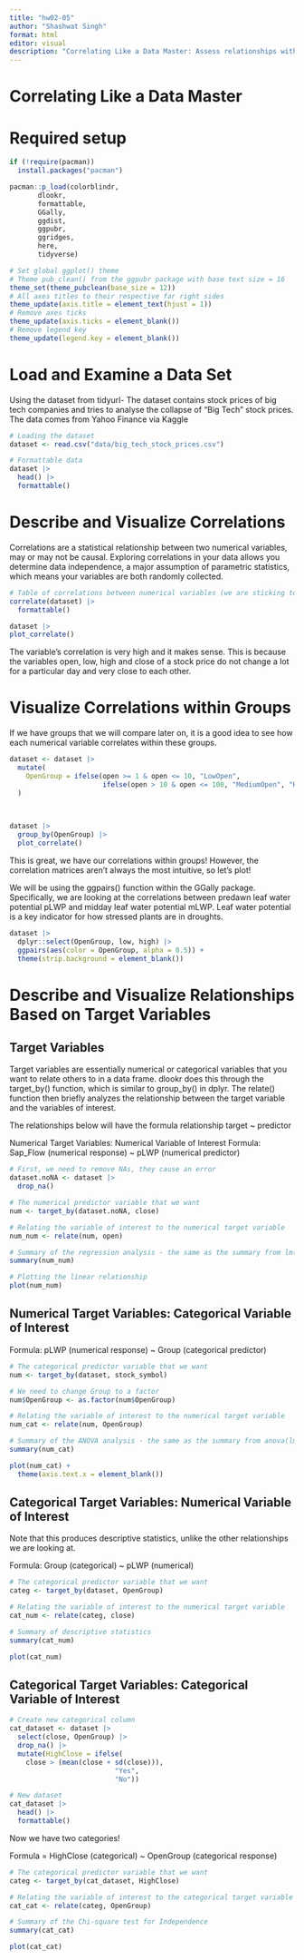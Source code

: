 ```yaml
---
title: "hw02-05"
author: "Shashwat Singh"
format: html
editor: visual
description: "Correlating Like a Data Master: Assess relationships within a novel data set using publication quality tables and plots."
---
```


# Correlating Like a Data Master

# **Required setup**

```r
if (!require(pacman))
  install.packages("pacman")

pacman::p_load(colorblindr,
       dlookr,
       formattable,
       GGally,
       ggdist,
       ggpubr,
       ggridges,
       here,
       tidyverse)

# Set global ggplot() theme
# Theme pub_clean() from the ggpubr package with base text size = 16
theme_set(theme_pubclean(base_size = 12)) 
# All axes titles to their respective far right sides
theme_update(axis.title = element_text(hjust = 1))
# Remove axes ticks
theme_update(axis.ticks = element_blank()) 
# Remove legend key
theme_update(legend.key = element_blank())
```

# Load and Examine a Data Set


Using the dataset from tidyurl- The dataset contains stock prices of big tech companies and tries to analyse the collapse of "Big Tech" stock prices. The data comes from Yahoo Finance via Kaggle

```r
# Loading the dataset
dataset <- read.csv("data/big_tech_stock_prices.csv") 

# Formattable data
dataset |>
  head() |>
  formattable()
```

# Describe and Visualize Correlations

Correlations are a statistical relationship between two numerical variables, may or may not be causal. Exploring correlations in your data allows you determine data independence, a major assumption of parametric statistics, which means your variables are both randomly collected.

```r
# Table of correlations between numerical variables (we are sticking to the default Pearson's r coefficient)
correlate(dataset) |>
  formattable()
```

```r
dataset |>
plot_correlate()
```

The variable's correlation is very high and it makes sense. This is because the variables open, low, high and close of a stock price do not change a lot for a particular day and very close to each other.


# Visualize Correlations within Groups

If we have groups that we will compare later on, it is a good idea to see how each numerical variable correlates within these groups.

```r
dataset <- dataset |>
  mutate(
    OpenGroup = ifelse(open >= 1 & open <= 10, "LowOpen", 
                       ifelse(open > 10 & open <= 100, "MediumOpen", "HighOpen"))
  )
  
  
```

```r
dataset |>
  group_by(OpenGroup) |>
  plot_correlate()
```

This is great, we have our correlations within groups! However, the correlation matrices aren’t always the most intuitive, so let’s plot!

We will be using the ggpairs() function within the GGally package. Specifically, we are looking at the correlations between predawn leaf water potential pLWP and midday leaf water potential mLWP. Leaf water potential is a key indicator for how stressed plants are in droughts.

```r
dataset |> 
  dplyr::select(OpenGroup, low, high) |>
  ggpairs(aes(color = OpenGroup, alpha = 0.5)) +
  theme(strip.background = element_blank())
```

# Describe and Visualize Relationships Based on Target Variables

## Target Variables

Target variables are essentially numerical or categorical variables that you want to relate others to in a data frame. dlookr does this through the target_by() function, which is similar to group_by() in dplyr. The relate() function then briefly analyzes the relationship between the target variable and the variables of interest.

The relationships below will have the formula relationship target ~ predictor

Numerical Target Variables: Numerical Variable of Interest
Formula: Sap_Flow (numerical response)  ~ pLWP (numerical predictor)

```r
# First, we need to remove NAs, they cause an error
dataset.noNA <- dataset |> 
  drop_na()

# The numerical predictor variable that we want
num <- target_by(dataset.noNA, close)

# Relating the variable of interest to the numerical target variable
num_num <- relate(num, open)

# Summary of the regression analysis - the same as the summary from lm(Formula)
summary(num_num)

```

```r
# Plotting the linear relationship
plot(num_num)
```

## Numerical Target Variables: Categorical Variable of Interest
Formula: pLWP (numerical response) ~ Group (categorical predictor)

```r


# The categorical predictor variable that we want
num <- target_by(dataset, stock_symbol) 

# We need to change Group to a factor
num$OpenGroup <- as.factor(num$OpenGroup)

# Relating the variable of interest to the numerical target variable
num_cat <- relate(num, OpenGroup)

# Summary of the ANOVA analysis - the same as the summary from anova(lm(Formula))
summary(num_cat)
```

```r
plot(num_cat) + 
  theme(axis.text.x = element_blank())
```

## Categorical Target Variables: Numerical Variable of Interest
Note that this produces descriptive statistics, unlike the other relationships we are looking at.

Formula: Group (categorical) ~ pLWP (numerical)

```r
# The categorical predictor variable that we want
categ <- target_by(dataset, OpenGroup)

# Relating the variable of interest to the numerical target variable
cat_num <- relate(categ, close)

# Summary of descriptive statistics
summary(cat_num)
```

```r
plot(cat_num) 
```


## Categorical Target Variables: Categorical Variable of Interest
```r
# Create new categorical column
cat_dataset <- dataset |>
  select(close, OpenGroup) |>
  drop_na() |>
  mutate(HighClose = ifelse(
    close > (mean(close + sd(close))), 
                          "Yes", 
                          "No"))

# New dataset 
cat_dataset |>
  head() |>
  formattable()
```


Now we have two categories!

Formula = HighClose (categorical) ~ OpenGroup (categorical response)

```r
# The categorical predictor variable that we want
categ <- target_by(cat_dataset, HighClose)

# Relating the variable of interest to the categorical target variable
cat_cat <- relate(categ, OpenGroup)

# Summary of the Chi-square test for Independence
summary(cat_cat)
```

```r
plot(cat_cat)
```

